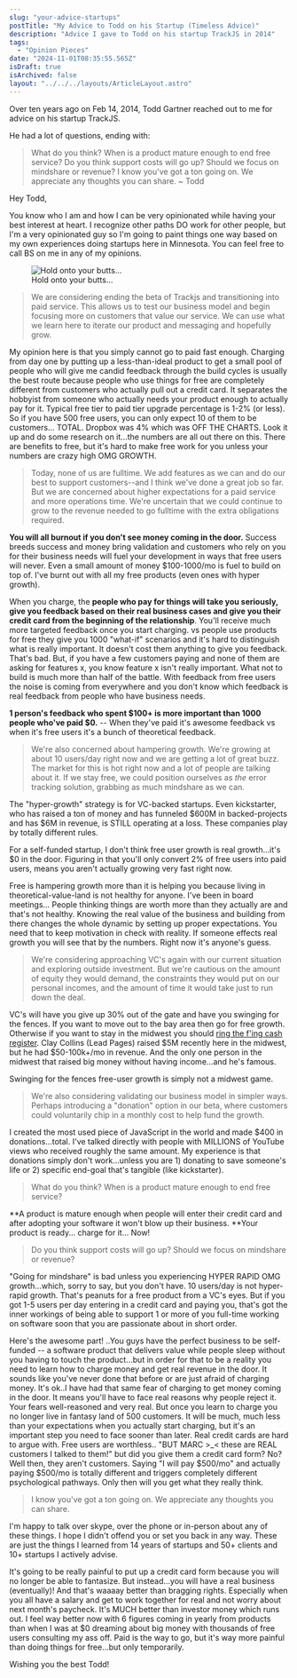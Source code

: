 ```yaml
---
slug: "your-advice-startups"
postTitle: "My Advice to Todd on his Startup (Timeless Advice)"
description: "Advice I gave to Todd on his startup TrackJS in 2014"
tags:
  - "Opinion Pieces"
date: "2024-11-01T08:35:55.565Z"
isDraft: true
isArchived: false
layout: "../../../layouts/ArticleLayout.astro"
---
```



Over ten years ago on Feb 14, 2014, Todd Gartner reached out to me for advice on his startup TrackJS.

He had a lot of questions, ending with:

> What do you think? When is a product mature enough to end free service? Do you think support costs will go up? Should we focus on mindshare or revenue? I know you've got a ton going on. We appreciate any thoughts you can share. ~ Todd

Hey Todd,

You know who I am and how I can be very opinionated while having your best interest at heart. I recognize other paths DO work for other people, but I'm a very opinionated guy so I'm going to paint things one way based on my own experiences doing startups here in Minnesota. You can feel free to call BS on me in any of my opinions.

<figure>
  <Image src={import("./_jurassic-park.jpg")} alt="Hold onto your butts..." />
  <figcaption>Hold onto your butts...</figcaption>
</figure>

> We are considering ending the beta of Trackjs and transitioning into paid service. This allows us to test our business model and begin focusing more on customers that value our service. We can use what we learn here to iterate our product and messaging and hopefully grow.

My opinion here is that you simply cannot go to paid fast enough. Charging from day one by putting up a less-than-ideal product to get a small pool of people who will give me candid feedback through the build cycles is usually the best route because people who use things for free are completely different from customers who actually pull out a credit card. It separates the hobbyist from someone who actually needs your product enough to actually pay for it. Typical free tier to paid tier upgrade percentage is 1-2% (or less). So if you have 500 free users, you can only expect 10 of them to be customers... TOTAL. Dropbox was 4% which was OFF THE CHARTS. Look it up and do some research on it...the numbers are all out there on this. There are benefits to free, but it's hard to make free work for you unless your numbers are crazy high OMG GROWTH.

> Today, none of us are fulltime. We add features as we can and do our best to support customers--and I think we've done a great job so far. But we are concerned about higher expectations for a paid service and more operations time. We're uncertain that we could continue to grow to the revenue needed to go fulltime with the extra obligations required.

**You will all burnout if you don't see money coming in the door.** Success breeds success and money bring validation and customers who rely on you for their business needs will fuel your development in ways that free users will never. Even a small amount of money $100-1000/mo is fuel to build on top of. I've burnt out with all my free products (even ones with hyper growth).

When you charge, the **people who pay for things will take you seriously, give you feedback based on their real business cases and give you their credit card from the beginning of the relationship**. You'll receive much more targeted feedback once you start charging. vs people use products for free they give you 1000 "what-if" scenarios and it's hard to distinguish what is really important. It doesn't cost them anything to give you feedback. That's bad. But, if you have a few customers paying and none of them are asking for features x, you know feature x isn't really important. What not to build is much more than half of the battle. With feedback from free users the noise is coming from everywhere and you don't know which feedback is real feedback from people who have business needs.

**1 person's feedback who spent $100+ is more important than 1000 people who've paid $0.** -- When they've paid it's awesome feedback vs when it's free users it's a bunch of theoretical feedback.

> We're also concerned about hampering growth. We're growing at about 10 users/day right now and we are getting a lot of great buzz. The market for this is hot right now and a lot of people are talking about it. If we stay free, we could position ourselves as _the_ error tracking solution, grabbing as much mindshare as we can.

The "hyper-growth" strategy is for VC-backed startups. Even kickstarter, who has raised a ton of money and has funneled $600M in backed-projects and has $6M in revenue, is STILL operating at a loss. These companies play by totally different rules.

For a self-funded startup, I don't think free user growth is real growth...it's $0 in the door. Figuring in that you'll only convert 2% of free users into paid users, means you aren't actually growing very fast right now.

Free is hampering growth more than it is helping you because living in theoretical-value-land is not healthy for anyone. I've been in board meetings... People thinking things are worth more than they actually are and that's not healthy. Knowing the real value of the business and building from there changes the whole dynamic by setting up proper expectations. You need that to keep motivation in check with reality. If someone effects real growth you will see that by the numbers. Right now it's anyone's guess.

> We're considering approaching VC's again with our current situation and exploring outside investment. But we're cautious on the amount of equity they would demand, the constraints they would put on our personal incomes, and the amount of time it would take just to run down the deal.

VC's will have you give up 30% out of the gate and have you swinging for the fences. If you want to move out to the bay area then go for free growth. Otherwise if you want to stay in the midwest you should [ring the f'ing cash register](https://www.inc.com/mark-suster/ring-the-cash-register.html). Clay Collins (Lead Pages) raised $5M recently here in the midwest, but he had $50-100k+/mo in revenue. And the only one person in the midwest that raised big money without having income...and he's famous.

Swinging for the fences free-user growth is simply not a midwest game.

> We're also considering validating our business model in simpler ways. Perhaps introducing a "donation" option in our beta, where customers could voluntarily chip in a monthly cost to help fund the growth.

I created the most used piece of JavaScript in the world and made $400 in donations...total. I've talked directly with people with MILLIONS of YouTube views who received roughly the same amount. My experience is that donations simply don't work...unless you are 1) donating to save someone's life or 2) specific end-goal that's tangible (like kickstarter).

> What do you think? When is a product mature enough to end free service?

**A product is mature enough when people will enter their credit card and after adopting your software it won't blow up their business. **Your product is ready... charge for it... Now!

> Do you think support costs will go up? Should we focus on mindshare or revenue?

"Going for mindshare" is bad unless you experiencing HYPER RAPID OMG growth...which, sorry to say, but you don't have. 10 users/day is not hyper-rapid growth. That's peanuts for a free product from a VC's eyes. But if you got 1-5 users per day entering in a credit card and paying you, that's got the inner workings of being able to support 1 or more of you full-time working on software soon that you are passionate about in short order.

Here's the awesome part! ..You guys have the perfect business to be self-funded -- a software product that delivers value while people sleep without you having to touch the product...but in order for that to be a reality you need to learn how to charge money and get real revenue in the door. It sounds like you've never done that before or are just afraid of charging money. It's ok..I have had that same fear of charging to get money coming in the door. It means you'll have to face real reasons why people reject it. Your fears well-reasoned and very real. But once you learn to charge you no longer live in fantasy land of 500 customers. It will be much, much less than your expectations when you actually start charging, but it's an important step you need to face sooner than later. Real credit cards are hard to argue with. Free users are worthless.. "BUT MARC >\_< these are REAL customers I talked to them!" but did you give them a credit card form? No? Well then, they aren't customers. Saying "I will pay $500/mo" and actually paying $500/mo is totally different and triggers completely different psychological pathways. Only then will you get what they really think.

> I know you've got a ton going on. We appreciate any thoughts you can share.

I'm happy to talk over skype, over the phone or in-person about any of these things. I hope I didn't offend you or set you back in any way. These are just the things I learned from 14 years of startups and 50+ clients and 10+ startups I actively advise.

It's going to be really painful to put up a credit card form because you will no longer be able to fantasize. But instead...you will have a real business (eventually)! And that's waaaay better than bragging rights. Especially when you all have a salary and get to work together for real and not worry about next month's paycheck. It's MUCH better than investor money which runs out. I feel way better now with 6 figures coming in yearly from products than when I was at $0 dreaming about big money with thousands of free users consulting my ass off. Paid is the way to go, but it's way more painful than doing things for free...but only temporarily.

Wishing you the best Todd!
